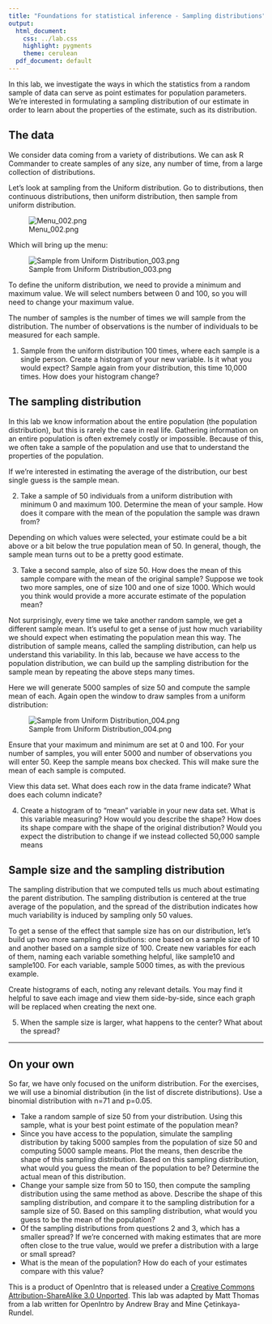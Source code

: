 ```yaml
---
title: "Foundations for statistical inference - Sampling distributions"
output:
  html_document:
    css: ../lab.css
    highlight: pygments
    theme: cerulean
  pdf_document: default
---
```


In this lab, we investigate the ways in which the statistics from a random sample of data can serve as point estimates for population parameters. We’re interested in formulating a sampling distribution of our estimate in order to learn about the properties of the estimate, such as its distribution.

## The data

We consider data coming from a variety of distributions. We can ask R Commander to create samples of any size, any number of time, from a large collection of distributions.

Let’s look at sampling from the Uniform distribution. Go to distributions, then continuous distributions, then uniform distribution, then sample from uniform distribution. 

![Menu_002.png](images/image01.png)

Which will bring up the menu:

![Sample from  Uniform  Distribution_003.png](images/image00.png)

To define the uniform distribution, we need to provide a minimum and maximum value. We will select numbers between 0 and 100, so you will need to change your maximum value.

The number of samples is the number of times we will sample from the distribution. The number of observations is the number of individuals to be measured for each sample.

1. Sample from the uniform distribution 100 times, where each sample is a single person. Create a histogram of your new variable. Is it what you would expect? Sample again from your distribution, this time 10,000 times. How does your histogram change?

## The sampling distribution

In this lab we know information about the entire population (the population distribution), but this is rarely the case in real life. Gathering information on an entire population is often extremely costly or impossible. Because of this, we often take a sample of the population and use that to understand the properties of the population.

If we’re interested in estimating the average of the distribution, our best single guess is the sample mean.

2. Take a sample of 50 individuals from a uniform distribution with minimum 0 and maximum 100. Determine the mean of your sample. How does it compare with the mean of the population the sample was drawn from?

Depending on which values were selected, your estimate could be a bit above or a bit below the true population mean of 50. In general, though, the sample mean turns out to be a pretty good estimate.

3. Take a second sample, also of size 50. How does the mean of this sample compare with the mean of the original sample? Suppose we took two more samples, one of size 100 and one of size 1000. Which would you think would provide a more accurate estimate of the population mean?

Not surprisingly, every time we take another random sample, we get a different sample mean. It’s useful to get a sense of just how much variability we should expect when estimating the population mean this way. The distribution of sample means, called the sampling distribution, can help us understand this variability. In this lab, because we have access to the population distribution, we can build up the sampling distribution for the sample mean by repeating the above steps many times.

Here we will generate 5000 samples of size 50 and compute the sample mean of each. Again open the window to draw samples from a uniform distribution:

![Sample from  Uniform  Distribution_004.png](images/image02.png)

Ensure that your maximum and minimum are set at 0 and 100. For your number of samples, you will enter 5000 and number of observations you will enter 50. Keep the sample means box checked. This will make sure the mean of each sample is computed.

View this data set. What does each row in the data frame indicate? What does each column indicate?

4. Create a histogram of to “mean” variable in your new data set. What is this variable measuring? How would you describe the shape? How does its shape compare with the shape of the original distribution? Would you expect the distribution to change if we instead collected 50,000 sample means

## Sample size and the sampling distribution

The sampling distribution that we computed tells us much about estimating the parent distribution. The sampling distribution is centered at the true average of the population, and the spread of the distribution indicates how much variability is induced by sampling only 50 values.

To get a sense of the effect that sample size has on our distribution, let’s build up two more sampling distributions: one based on a sample size of 10 and another based on a sample size of 100. Create new variables for each of them, naming each variable something helpful, like sample10 and sample100. For each variable, sample 5000 times, as with the previous example.

Create histograms of each, noting any relevant details. You may find it helpful to save each image and view them side-by-side, since each graph will be replaced when creating the next one.

5. When the sample size is larger, what happens to the center? What about the spread?

* * *

## On your own

So far, we have only focused on the uniform distribution. For the exercises, we will use a binomial distribution (in the list of discrete distributions). Use a binomial distribution with n=71 and p=0.05.

- Take a random sample of size 50 from your distribution. Using this sample, what is your best point estimate of the population mean?
- Since you have access to the population, simulate the sampling distribution by taking 5000 samples from the population of size 50 and computing 5000 sample means. Plot the means, then describe the shape of this sampling distribution. Based on this sampling distribution, what would you guess the mean of the population to be? Determine the actual mean of this distribution.
- Change your sample size from 50 to 150, then compute the sampling distribution using the same method as above. Describe the shape of this sampling distribution, and compare it to the sampling distribution for a sample size of 50. Based on this sampling distribution, what would you guess to be the mean of the population?
- Of the sampling distributions from questions 2 and 3, which has a smaller spread? If we’re concerned with making estimates that are more often close to the true value, would we prefer a distribution with a large or small spread?
- What is the mean of the population? How do each of your estimates compare with this value?


<div id="license">
This is a product of OpenIntro that is released under a [Creative Commons 
Attribution-ShareAlike 3.0 Unported](http://creativecommons.org/licenses/by-sa/3.0).
This lab was adapted by Matt Thomas from a lab written for OpenIntro by Andrew Bray and Mine &Ccedil;etinkaya-Rundel.
</div>
